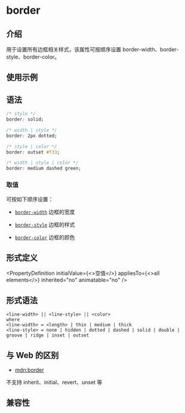 # border

## 介绍

用于设置所有边框相关样式，该属性可按顺序设置 border-width、border-style、border-color。

## 使用示例


<Go
  example="css-api"
  defaultFile="src/border/App.tsx"
  img="https://lf-lynx.tiktok-cdns.com/obj/lynx-artifacts-oss-sg/lynx-website/assets/doc/css/border.jpg"
  defaultEntryFile="dist/border.lynx.bundle"
  entry="src/border"
/>

## 语法

```css
/* style */
border: solid;

/* width | style */
border: 2px dotted;

/* style | color */
border: outset #f33;

/* width | style | color */
border: medium dashed green;
```

### 取值

可按如下顺序设置：

- [`border-width`](./border-width.mdx)
  边框的宽度

- [`border-style`](./border-style.mdx)
  边框的样式

- [`border-color`](./border-color.mdx)
  边框的颜色

## 形式定义


<PropertyDefinition
  initialValue={<>空值</>}
  appliesTo={<>all elements</>}
  inherited="no"
  animatable="no"
/>

## 形式语法

```
<line-width> || <line-style> || <color>
where
<line-width> = <length> | thin | medium | thick
<line-style> = none | hidden | dotted | dashed | solid | double | groove | ridge | inset | outset

```

## 与 Web 的区别

- [mdn:border](https://developer.mozilla.org/en-US/docs/Web/CSS/border)

不支持 inherit、initial、revert、unset 等

## 兼容性


<LegacyCompatTable metadata="css/properties/border" />
